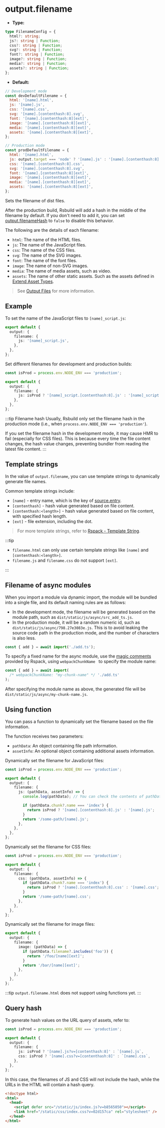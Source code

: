 # output.filename

- **Type:**

```ts
type FilenameConfig = {
  html?: string;
  js?: string | Function;
  css?: string | Function;
  svg?: string | Function;
  font?: string | Function;
  image?: string | Function;
  media?: string | Function;
  assets?: string | Function;
};
```

- **Default:**

```js
// Development mode
const devDefaultFilename = {
  html: '[name].html',
  js: '[name].js',
  css: '[name].css',
  svg: '[name].[contenthash:8].svg',
  font: '[name].[contenthash:8][ext]',
  image: '[name].[contenthash:8][ext]',
  media: '[name].[contenthash:8][ext]',
  assets: '[name].[contenthash:8][ext]',
};

// Production mode
const prodDefaultFilename = {
  html: '[name].html',
  js: output.target === 'node' ? '[name].js' : '[name].[contenthash:8].js',
  css: '[name].[contenthash:8].css',
  svg: '[name].[contenthash:8].svg',
  font: '[name].[contenthash:8][ext]',
  image: '[name].[contenthash:8][ext]',
  media: '[name].[contenthash:8][ext]',
  assets: '[name].[contenthash:8][ext]',
};
```

Sets the filename of dist files.

After the production build, Rsbuild will add a hash in the middle of the filename by default. If you don't need to add it, you can set [output.filenameHash](/config/output/filename-hash) to `false` to disable this behavior.

The following are the details of each filename:

- `html`: The name of the HTML files.
- `js`: The name of the JavaScript files.
- `css`: The name of the CSS files.
- `svg`: The name of the SVG images.
- `font`: The name of the font files.
- `image`: The name of non-SVG images.
- `media`: The name of media assets, such as video.
- `assets`: The name of other static assets. Such as the assets defined in [Extend Asset Types](/guide/basic/static-assets#extend-asset-types).

> See [Output Files](/guide/basic/output-files) for more information.

## Example

To set the name of the JavaScript files to `[name]_script.js`:

```ts title="rsbuild.config.ts"
export default {
  output: {
    filename: {
      js: '[name]_script.js',
    },
  },
};
```

Set different filenames for development and production builds:

```ts title="rsbuild.config.ts"
const isProd = process.env.NODE_ENV === 'production';

export default {
  output: {
    filename: {
      js: isProd ? '[name]_script.[contenthash:8].js' : '[name]_script.js',
    },
  },
};
```

:::tip Filename hash
Usually, Rsbuild only set the filename hash in the production mode (i.e., when `process.env.NODE_ENV === 'production'`).

If you set the filename hash in the development mode, it may cause HMR to fail (especially for CSS files). This is because every time the file content changes, the hash value changes, preventing bundler from reading the latest file content.
:::

## Template strings

In the value of `output.filename`, you can use template strings to dynamically generate file names.

Common template strings include:

- `[name]` - entry name, which is the key of [source.entry](/config/source/entry).
- `[contenthash]` - hash value generated based on file content.
- `[contenthash:<length>]` - hash value generated based on file content, with specified hash length.
- `[ext]` - file extension, including the dot.

> For more template strings, refer to [Rspack - Template String](https://rspack.dev/config/output#template-string).

:::tip

- `filename.html` can only use certain template strings like `[name]` and `[contenthash:<length>]`.
- `filename.js` and `filename.css` do not support `[ext]`.

:::

## Filename of async modules

When you import a module via dynamic import, the module will be bundled into a single file, and its default naming rules are as follows:

- In the development mode, the filename will be generated based on the module path, such as `dist/static/js/async/src_add_ts.js`.
- In the production mode, it will be a random numeric id, such as `dist/static/js/async/798.27e3083e.js`. This is to avoid leaking the source code path in the production mode, and the number of characters is also less.

```js title="src/index.ts"
const { add } = await import('./add.ts');
```

To specify a fixed name for the async module, use the [magic comments](https://rspack.dev/api/modules#magic-comments) provided by Rspack, using `webpackChunkName ` to specify the module name:

```js title="src/index.ts"
const { add } = await import(
  /* webpackChunkName: "my-chunk-name" */ './add.ts'
);
```

After specifying the module name as above, the generated file will be `dist/static/js/async/my-chunk-name.js`.

## Using function

You can pass a function to dynamically set the filename based on the file information.

The function receives two parameters:

- `pathData`: An object containing file path information.
- `assetInfo`: An optional object containing additional assets information.

Dynamically set the filename for JavaScript files:

```ts title="rsbuild.config.ts"
const isProd = process.env.NODE_ENV === 'production';

export default {
  output: {
    filename: {
      js: (pathData, assetInfo) => {
        console.log(pathData); // You can check the contents of pathData here

        if (pathData.chunk?.name === 'index') {
          return isProd ? '[name].[contenthash:8].js' : '[name].js';
        }
        return '/some-path/[name].js';
      },
    },
  },
};
```

Dynamically set the filename for CSS files:

```ts title="rsbuild.config.ts"
const isProd = process.env.NODE_ENV === 'production';

export default {
  output: {
    filename: {
      css: (pathData, assetInfo) => {
        if (pathData.chunk?.name === 'index') {
          return isProd ? '[name].[contenthash:8].css' : '[name].css';
        }
        return '/some-path/[name].css';
      },
    },
  },
};
```

Dynamically set the filename for image files:

```ts title="rsbuild.config.ts"
export default {
  output: {
    filename: {
      image: (pathData) => {
        if (pathData.filename?.includes('foo')) {
          return '/foo/[name][ext]';
        }
        return '/bar/[name][ext]';
      },
    },
  },
};
```

:::tip
`output.filename.html` does not support using functions yet.
:::

## Query hash

To generate hash values on the URL query of assets, refer to:

```ts title="rsbuild.config.ts"
const isProd = process.env.NODE_ENV === 'production';

export default {
  output: {
    filename: {
      js: isProd ? '[name].js?v=[contenthash:8]' : `[name].js`,
      css: isProd ? '[name].css?v=[contenthash:8]' : `[name].css`,
    },
  },
};
```

In this case, the filenames of JS and CSS will not include the hash, while the URLs in the HTML will contain a hash query.

```html
<!doctype html>
<html>
  <head>
    <script defer src="/static/js/index.js?v=b8565050"></script>
    <link href="/static/css/index.css?v=02d157ca" rel="stylesheet" />
  </head>
</html>
```
